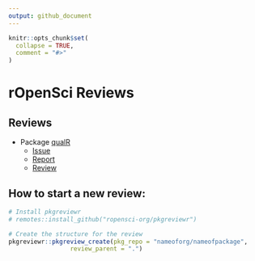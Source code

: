 ```yaml
---
output: github_document
---
```


<!-- README.md is generated from README.Rmd. Please edit that file -->

```r
knitr::opts_chunk$set(
  collapse = TRUE,
  comment = "#>"
)
```

# rOpenSci Reviews

<!-- badges: start -->
<!-- badges: end -->


## Reviews

- Package [qualR](https://github.com/quishqa/qualR)
  - [Issue](https://github.com/ropensci/software-review/issues/474)
  - [Report](https://github.com/beatrizmilz/ropensci_reviews/blob/main/review-qualR/README.md)
  - [Review](https://github.com/ropensci/software-review/issues/474#issuecomment-981622813)



## How to start a new review:

```r
# Install pkgreviewr
# remotes::install_github("ropensci-org/pkgreviewr")

# Create the structure for the review
pkgreviewr::pkgreview_create(pkg_repo = "nameoforg/nameofpackage", 
                 review_parent = ".")
```
